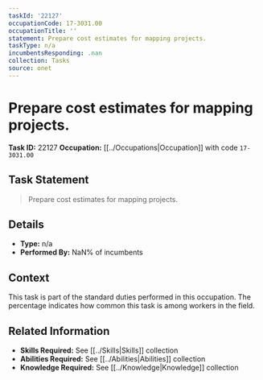 ```yaml
---
taskId: '22127'
occupationCode: 17-3031.00
occupationTitle: ''
statement: Prepare cost estimates for mapping projects.
taskType: n/a
incumbentsResponding: .nan
collection: Tasks
source: onet
---
```

# Prepare cost estimates for mapping projects.

**Task ID:** 22127
**Occupation:** [[../Occupations|Occupation]] with code `17-3031.00`

## Task Statement

> Prepare cost estimates for mapping projects.

## Details

- **Type:** n/a
- **Performed By:** NaN% of incumbents

## Context

This task is part of the standard duties performed in this occupation. The percentage indicates how common this task is among workers in the field.

## Related Information

- **Skills Required:** See [[../Skills|Skills]] collection
- **Abilities Required:** See [[../Abilities|Abilities]] collection
- **Knowledge Required:** See [[../Knowledge|Knowledge]] collection
